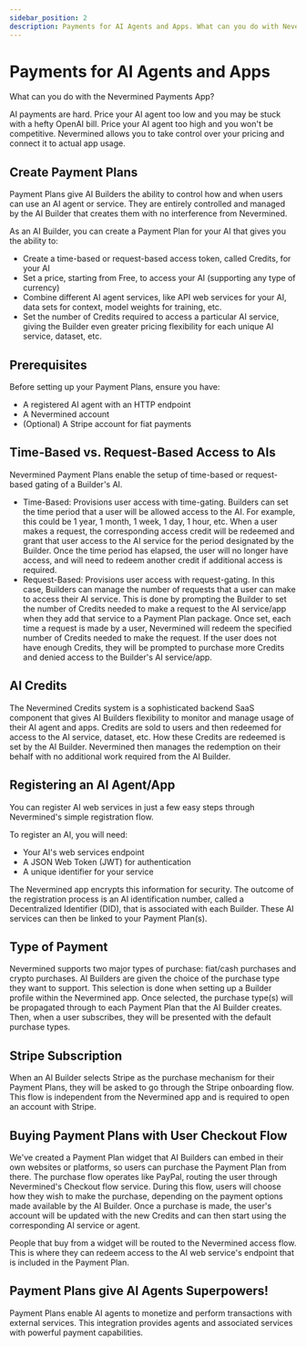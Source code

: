 ```yaml
---
sidebar_position: 2
description: Payments for AI Agents and Apps. What can you do with Nevermined Payments App?
---
```


# Payments for AI Agents and Apps

What can you do with the Nevermined Payments App?

AI payments are hard. Price your AI agent too low and you may be stuck with a hefty OpenAI bill.
Price your AI agent too high and you won't be competitive. Nevermined allows you to take control
over your pricing and connect it to actual app usage.

## Create Payment Plans

Payment Plans give AI Builders the ability to control how and when users can use an AI agent or
service. They are entirely controlled and managed by the AI Builder that creates them with no
interference from Nevermined.

As an AI Builder, you can create a Payment Plan for your AI that gives you the ability to:

- Create a time-based or request-based access token, called Credits, for your AI
- Set a price, starting from Free, to access your AI (supporting any type of currency)
- Combine different AI agent services, like API web services for your AI, data sets for context,
  model weights for training, etc.
- Set the number of Credits required to access a particular AI service, giving the Builder even
  greater pricing flexibility for each unique AI service, dataset, etc.

## Prerequisites

Before setting up your Payment Plans, ensure you have:

- A registered AI agent with an HTTP endpoint
- A Nevermined account
- (Optional) A Stripe account for fiat payments

## Time-Based vs. Request-Based Access to AIs

Nevermined Payment Plans enable the setup of time-based or request-based gating of a Builder's AI.

- Time-Based: Provisions user access with time-gating. Builders can set the time period that a user
  will be allowed access to the AI. For example, this could be 1 year, 1 month, 1 week, 1 day, 1
  hour, etc. When a user makes a request, the corresponding access credit will be redeemed and grant
  that user access to the AI service for the period designated by the Builder. Once the time period
  has elapsed, the user will no longer have access, and will need to redeem another credit if
  additional access is required.
- Request-Based: Provisions user access with request-gating. In this case, Builders can manage the
  number of requests that a user can make to access their AI service. This is done by prompting the
  Builder to set the number of Credits needed to make a request to the AI service/app when they
  add that service to a Payment Plan package. Once set, each time a request is made by a user,
  Nevermined will redeem the specified number of Credits needed to make the request. If the user
  does not have enough Credits, they will be prompted to purchase more Credits and denied access to
  the Builder's AI service/app.

## AI Credits

The Nevermined Credits system is a sophisticated backend SaaS component that gives AI Builders
flexibility to monitor and manage usage of their AI agent and apps. Credits are sold to users and
then redeemed for access to the AI service, dataset, etc. How these Credits are redeemed is set by
the AI Builder. Nevermined then manages the redemption on their behalf with no additional work
required from the AI Builder.

## Registering an AI Agent/App

You can register AI web services in just a few easy steps through Nevermined's simple registration
flow.

To register an AI, you will need:
- Your AI's web services endpoint
- A JSON Web Token (JWT) for authentication
- A unique identifier for your service

The Nevermined app encrypts this information for security. The outcome of the registration process
is an AI identification number, called a Decentralized Identifier (DID), that is associated with
each Builder. These AI services can then be linked to your Payment Plan(s).

## Type of Payment

Nevermined supports two major types of purchase: fiat/cash purchases and crypto purchases. AI
Builders are given the choice of the purchase type they want to support. This selection is done when
setting up a Builder profile within the Nevermined app. Once selected, the purchase type(s) will be
propagated through to each Payment Plan that the AI Builder creates. Then, when a user subscribes,
they will be presented with the default purchase types.

## Stripe Subscription

When an AI Builder selects Stripe as the purchase mechanism for their Payment Plans, they will be
asked to go through the Stripe onboarding flow. This flow is independent from the Nevermined app
and is required to open an account with Stripe.

## Buying Payment Plans with User Checkout Flow

We've created a Payment Plan widget that AI Builders can embed in their own websites or platforms,
so users can purchase the Payment Plan from there. The purchase flow operates like PayPal, routing the user
through Nevermined's Checkout flow service. During this flow, users will choose how they wish to
make the purchase, depending on the payment options made available by the AI Builder. Once a
purchase is made, the user's account will be updated with the new Credits and can then start using
the corresponding AI service or agent.

People that buy from a widget will be routed to the Nevermined access flow. This is where they can
redeem access to the AI web service's endpoint that is included in the Payment Plan.

## Payment Plans give AI Agents Superpowers!

Payment Plans enable AI agents to monetize and perform transactions with external services. This integration
provides agents and associated services with powerful payment capabilities.
